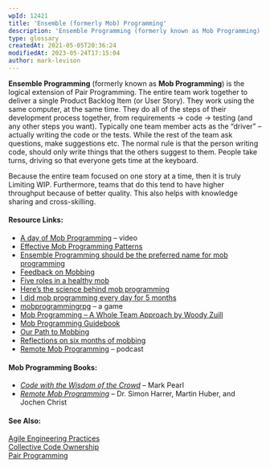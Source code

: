 ```yaml
---
wpId: 12421
title: 'Ensemble (formerly Mob) Programming'
description: 'Ensemble Programming (formerly known as Mob Programming) is the logical extension of Pair Programming. The entire team work together to deliver a single Product Backlog Item (or User Story). They work using the same computer, at the same time.  They do all of the steps of their development process together, from requirements -&gt; code -&gt; ...'
type: glossary
createdAt: 2021-05-05T20:36:24
modifiedAt: 2023-05-24T17:15:04
author: mark-levison
---
```



**Ensemble Programming** (formerly known as **Mob Programming**) is the logical extension of Pair Programming. The entire team work together to deliver a single Product Backlog Item (or User Story). They work using the same computer, at the same time. They do all of the steps of their development process together, from requirements -> code -> testing (and any other steps you want). Typically one team member acts as the “driver” – actually writing the code or the tests. While the rest of the team ask questions, make suggestions etc. The normal rule is that the person writing code, should only write things that the others suggest to them. People take turns, driving so that everyone gets time at the keyboard.

Because the entire team focused on one story at a time, then it is truly Limiting WIP. Furthermore, teams that do this tend to have higher throughput because of better quality. This also helps with knowledge sharing and cross-skilling.

#### Resource Links:

*   [A day of Mob Programming](https://www.youtube.com/watch?v=p_pvslS4gEI) – video
*   [Effective Mob Programming Patterns](https://www.infoq.com/news/2019/02/effective-mob-programming)
*   [Ensemble Programming should be the preferred name for mob programming](https://www.lisihocke.com/2021/02/ensemble-is-the-new-mob.html)
*   [Feedback on Mobbing](https://medium.com/ingeniouslysimple/feedback-feedback-on-mobbing-dd3c3ffe74d0)
*   [Five roles in a healthy mob](https://cucumber.io/blog/bdd/five-roles-in-a-healthy-mob/)
*   [Here’s the science behind mob programming](https://medium.com/comparethemarket/you-asked-me-to-prove-mob-programming-works-heres-the-proof-70eb6a1d0279)
*   [I did mob programming every day for 5 months](https://medium.com/comparethemarket/i-did-mob-programming-every-day-for-5-months-heres-what-i-learnt-b586fb8b67c)
*   [mobprogrammingrpg](https://github.com/willemlarsen/mobprogrammingrpg) – a game
*   [Mob Programming – A Whole Team Approach by Woody Zuill](https://www.agilealliance.org/resources/experience-reports/mob-programming-agile2014/)
*   [Mob Programming Guidebook](http://www.mobprogrammingguidebook.com/images/mobprogrammingguidebook.pdf)
*   [Our Path to Mobbing](https://www.hidigital.solutions/blog/our-path-to-mobbing/)
*   [Reflections on six months of mobbing](https://medium.com/ingeniouslysimple/reflections-on-six-months-of-mobbing-67c423e3cd9e)
*   [Remote Mob Programming](https://www.innoq.com/de/podcast/061-remote-mob-programming/) – podcast

#### Mob Programming Books:

*   [_Code with the Wisdom of the Crowd_](https://pragprog.com/titles/mpmob/code-with-the-wisdom-of-the-crowd/) – Mark Pearl
*   [_Remote Mob Programming_](https://leanpub.com/remotemobprogramming) – Dr. Simon Harrer, Martin Huber, and Jochen Christ

#### See Also:

[Agile Engineering Practices](/glossary/agile-engineering-practices)  
[Collective Code Ownership](/glossary/collective-code-ownership)  
[Pair Programming](/glossary/pair-programming)